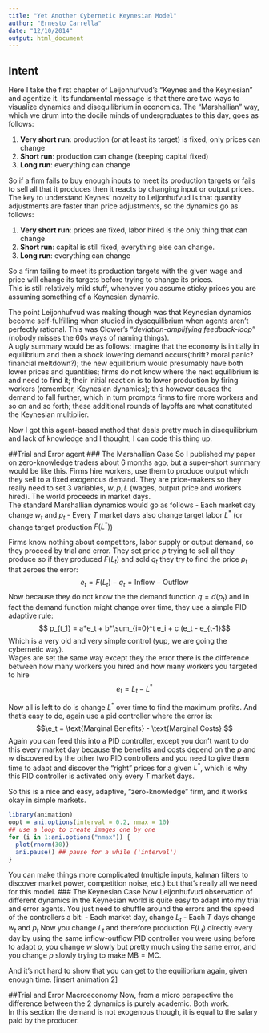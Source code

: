 ```yaml
---
title: "Yet Another Cybernetic Keynesian Model"
author: "Ernesto Carrella"
date: "12/10/2014"
output: html_document
---
```

## Intent
Here I take the first chapter of Leijonhufvud's "Keynes and the Keynesian" and agentize it. Its fundamental message is that there are two ways to visualize dynamics and disequilibrium in economics. The "Marshallian" way, which we drum into the docile minds of undergraduates to this day, goes as follows:

1. **Very short run**: production (or at least its target) is fixed, only prices can change
2. **Short run**: production can change (keeping capital fixed)
3. **Long run**: everything can change 




So if a firm fails to buy enough inputs to meet its production targets or fails to sell all that it produces then it reacts by changing input or output prices.    
The key to understand Keynes' novelty to Leijonhufvud is that quantity adjustments are faster than price adjustments, so the dynamics go as follows:

1. **Very short run**: prices are fixed, labor hired is the only thing that can change
2. **Short run**: capital is still fixed, everything else can change.
3. **Long run**: everything can change  
 
So a firm failing to meet its production targets with the given wage and price will change its targets before trying to change its prices.  
This is still relatively mild stuff, whenever you assume sticky prices you are assuming something of a Keynesian dynamic.

The point Leijonhufvud was making though was that Keynesian dynamics become self-fulfilling when studied in dysequilibrium when agents aren't perfectly rational. This was Clower's "*deviation-amplifying feedback-loop*" (nobody misses the 60s ways of naming things).  
A ugly summary would be as follows: imagine that the economy is initially in equilibrium and then a shock lowering demand occurs(thrift? moral panic? financial meltdown?); the new equilibrium would presumably have both lower prices and quantities; firms do not know where the next equilibrium is and need to find it; their initial reaction is to lower production by firing workers (remember, Keynesian dynamics); this however causes the demand to fall further, which in turn prompts firms to fire more workers and so on and so forth; these additional rounds of layoffs are what constituted the Keynesian multiplier.

Now I got this agent-based method that deals pretty much in disequilibrium and lack of knowledge and I thought, I can code this thing up.

##Trial and Error agent
### The Marshallian Case
So I published my paper on zero-knowledge traders about 6 months ago, but a super-short summary would be like this.
Firms hire workers, use them to produce output which they sell to a fixed exogenous demand. They are price-makers so they really need to set 3 variables, $w,p,L$ (wages, output price and workers hired). The world proceeds in market days.  
The standard Marshallian dynamics would go as follows
  - Each market day change $w_t$ and $p_t$
  - Every $T$ market days also change target labor $L^*$ (or change target production $F(L^*)$)

Firms know nothing about competitors, labor supply or output demand, so they proceed by trial and error.
They set price $p$ trying to sell all they produce so if they produced $F(L_t)$ and sold $q_t$ they try to find the price $p_t$ that zeroes the error:
$$ e_t = F(L_t) - q_t  = \text{Inflow} - \text{Outflow}$$
Now because they do not know the the demand function $q=d(p_t)$ and in fact the demand function might change over time, they use a simple PID adaptive rule:
$$ p_{t_1} = a*e_t + b*\sum_{i=0}^t  e_i + c (e_t - e_{t-1}$$
Which is a very old and very simple control (yup, we are going the cybernetic way).  
Wages are set the same way except they the error there is the difference between how many workers you hired and how many workers you targeted to hire
$$ e_t = L_t - L^*  $$

Now all is left to do is change $L^*$ over time to find the maximum profits. And  that's easy to do, again use a pid controller where the error is:
$$\e_t = \text{Marginal Benefits} - \text{Marginal Costs} $$
Again you can feed this into a PID controller, except you don't want to do this every market day because the benefits and costs depend on the $p$ and $w$ discovered by the other two PID controllers and you need to give them time to adapt and discover the "right" prices for a given $L^*$, which is why this PID controller is activated only every $T$ market days.

So this is a nice and easy, adaptive, "zero-knowledge" firm, and it works okay in simple markets.
```r
library(animation)
oopt = ani.options(interval = 0.2, nmax = 10)
## use a loop to create images one by one
for (i in 1:ani.options("nmax")) {
  plot(rnorm(30))
  ani.pause() ## pause for a while ('interval')
}

```

You can make things more complicated (multiple inputs, kalman filters to discover market power, competition noise, etc.) but that's really all we need for this model.
### The Keynesian Case
Now Leijonhufvud observation of different dynamics in the Keynesian world is quite easy to adapt into my trial and error agents. You just need to shuffle around the errors and the speed of the controllers a bit:
   - Each market day, change $L_t$
   - Each $T$ days change $w_t$ and $p_t$
Now you change $L_t$ and therefore production $F(L_t)$ directly every day by using the same inflow-outflow PID controller you were using before to adapt $p$, you change $w$ slowly but pretty much using the same error, and you change $p$ slowly trying to make $\text{MB}=\text{MC}$.

And it's not hard to show that you can get to the equilibrium again, given enough time.
[insert animation 2]

##Trial and Error Macroeconomy
Now, from a micro perspective the difference between the 2 dynamics is purely academic. Both work.  
In this section the demand is not exogenous though, it is equal to the salary paid by the producer. 

